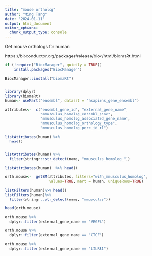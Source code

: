 ```yaml
---
title: "mouse ortholog"
author: "Ming Tang"
date: '2024-01-11'
output: html_document
editor_options: 
  chunk_output_type: console
---
```


Get mouse orthologs for human

https://bioconductor.org/packages/release/bioc/html/biomaRt.html

```r
if (!require("BiocManager", quietly = TRUE))
    install.packages("BiocManager")

BiocManager::install("biomaRt")


library(dplyr)
library(biomaRt)
human<- useMart("ensembl", dataset = "hsapiens_gene_ensembl")

attributes<-  c("ensembl_gene_id", "external_gene_name",
                "mmusculus_homolog_ensembl_gene", 
                "mmusculus_homolog_associated_gene_name",
                "mmusculus_homolog_orthology_type",
                "mmusculus_homolog_perc_id_r1")

listAttributes(human) %>%
  head()


listAttributes(human) %>% 
  filter(stringr::str_detect(name, "mmusculus_homolog_"))

listAttributes(human)  %>% head()

orth.mouse<-  getBM(attributes, filters="with_mmusculus_homolog",
                    values=TRUE, mart = human, uniqueRows=TRUE)

listFilters(human)%>% head()
listFilters(human)%>% 
  filter(stringr::str_detect(name, "mmusculus"))

head(orth.mouse)
```


```r
orth.mouse %>%
  dplyr::filter(external_gene_name == "VEGFA")

orth.mouse %>%
  dplyr::filter(external_gene_name == "CTCF")

orth.mouse %>%
  dplyr::filter(external_gene_name == "LILRB1")
```
